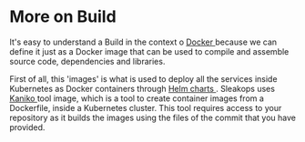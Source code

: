 
# More on Build

It's easy to understand a Build in the context o [Docker <FiExternalLink/>](https://docs.docker.com/) because we can define it just as a Docker image that can be used to compile and assemble source code, dependencies and libraries. 

First of all, this 'images' is what is used to deploy all the services inside Kubernetes as Docker containers through [Helm charts <FiExternalLink/>](https://helm.sh/docs/). Sleakops uses [Kaniko <FiExternalLink/>](https://github.com/GoogleContainerTools/kaniko) tool image, which is a tool to create container images from a Dockerfile, inside a Kubernetes cluster. This tool requires access to your repository as it builds the images using the files of the commit that you have provided. 
